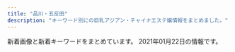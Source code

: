 ```yaml
---
title: "品川・五反田"
description: "キーワード別にの巨乳アジアン・チャイナエステ嬢情報をまとめました。"
---
```


新着画像と新着キーワードをまとめています。
2021年01月22日の情報です。

<DmmAffiliateIns />
<KeywordTable
  shops={
    [
    {
        "name": "\u7652\u3057\u30cf\u30a6\u30b9",
        "img_links": [
            "http://\u30a2\u30b8\u30a2\u30f3\u30a8\u30b9\u30c6.biz/images/88-31.jpg",
            "http://momipara.jp/img/link/momi88.jpg",
            "http://b.hatena.ne.jp/images/v4/public/add/hatenabookmark_ios7.png",
            "https://b.hatena.ne.jp/images/v4/public/add/hatenabookmark_android.png",
            "https://www.hatena.ne.jp/images/wwwridge/ok@2x.png",
            "http://b.hatena.ne.jp/images/v4/public/add/hatenabookmark_android.png",
            "https://www.hatena.ne.jp/images/wwwridge/ng@2x.png",
            "https://www.hatena.ne.jp/images/wwwridge/help@2x.png",
            "https://b.hatena.ne.jp/images/v4/public/add/hatenabookmark_ios7.png",
            "https://b.st-hatena.com/images/entry-button/button-only@2x.png"
        ],
        "keywords": {},
        "station": "JR\u4e94\u53cd\u7530\u99c5\u897f\u53e3",
        "url": "https://loveraspberry.eei.jp/"
    },
    {
        "name": "\u6708\u306e\u548c",
        "img_links": [
            "https://tsukiwa.info/img/staff/rumi2.jpg",
            "https://tsukiwa.info/img/staff/rumi02.jpg",
            "https://tsukiwa.info/img/staff/mimi01.jpg",
            "https://tsukiwa.info/img/staff/rumi04.jpg",
            "https://tsukiwa.info/img/staff/g121.jpg",
            "https://tsukiwa.info/img/staff/5AD524C3-384E-48C5-9527-57A24BF6D687.jpeg",
            "https://tsukiwa.info/img/event/camp03.jpg",
            "https://tsukiwa.info/img/bar_profile.png",
            "https://tsukiwa.info/img/akusesu-top0.jpg",
            "https://tsukiwa.info/img/bar_staff.png",
            "https://tsukiwa.info/img/news3.png",
            "https://tsukiwa.info/img/staff/mimi20202.jpg",
            "https://tsukiwa.info/img/staff/no_image.jpg",
            "https://tsukiwa.info/img/staff/rui1.jpg",
            "https://tsukiwa.info/img/staff_top/20201219_2.jpg",
            "https://tsukiwa.info/img/staff/rui2.jpg",
            "https://tsukiwa.info/img/staff/mika05.jpg",
            "https://www.a-side.com/ad/koko/include/banner/koko_200x40.png",
            "https://tsukiwa.info/img/top_map.jpg",
            "https://tsukiwa.info/img/staff/sara241.jpg",
            "https://tsukiwa.info/img/staff/sara244.jpg",
            "https://tsukiwa.info/img/staff/E802DAC6-D883-4C9C-B9A5-1A9316488333.jpeg",
            "https://tsukiwa.info/img/staff_top/20201219_1.jpg",
            "https://tsukiwa.info/img/staff/mimi202012.jpg",
            "https://tsukiwa.info/img/staff/DADEBD01-F5CA-46C7-927F-3E3A3F3038AB.jpeg",
            "https://tsukiwa.info/img/staff/yuri001.jpg",
            "https://tsukiwa.info/img/staff/ami11.jpg",
            "https://tsukiwa.info/img/staff/2E3C537C-38BC-4549-894E-B9C32DC069BA.jpeg",
            "https://tsukiwa.info/img/staff/0F86FB97-EB60-4134-8676-FF3B3A3D0CA4.jpeg",
            "https://tsukiwa.info/img/staff/g12.jpg",
            "https://tsukiwa.info/img/staff/sara243.jpg",
            "https://tsukiwa.info/img/bar_gallery.png",
            "https://tsukiwa.info/img/bar_top1.png",
            "https://tsukiwa.info/img/pickupGirl.png",
            "https://tsukiwa.info/img/staff/risa011.jpg",
            "https://tsukiwa.info/img/news1.png",
            "https://tsukiwa.info/img/staff/risa02.jpg",
            "https://tsukiwa.info/img/staff/ruru1.jpg",
            "https://tsukiwa.info/img/staff/2106DD3F-7D85-42EC-8B2D-132895EFEE67.jpeg",
            "https://tsukiwa.info/img/staff/sara242.jpg",
            "https://tsukiwa.info/img/staff/koko3.jpg"
        ],
        "url": "https://tsukiwa.info/",
        "keywords": {
            "\u30bb\u30af\u30b7\u30fc": 20
        },
        "station": "JR\u4e94\u53cd\u7530\u99c5\u897f\u53e3"
    },
    {
        "keywords": {},
        "station": "JR\u4e94\u53cd\u7530\u99c5\u897f\u53e3",
        "name": "\u7d2b\u306e\u8776",
        "img_links": [
            "http://p-fly.work/images/int1.jpg",
            "http://p-fly.work/images/9.jpg",
            "http://p-fly.work/images/line.png",
            "http://p-fly.work/img/sara1.jpg",
            "http://p-fly.work/images/b3.jpg",
            "http://p-fly.work/images/tr.jpg",
            "http://p-fly.work/img/mai1.jpg",
            "http://p-fly.work/images/12.jpg",
            "http://p-fly.work/images/sys2.jpg",
            "http://p-fly.work/images/news.jpg",
            "http://p-fly.work/images/staff_t.png",
            "http://p-fly.work/images/mobile.jpg",
            "http://p-fly.work/images/head.png",
            "http://p-fly.work/img/kiki1.jpg",
            "http://p-fly.work/staff/yuyu.jpg",
            "http://p-fly.work/images/ac1.jpg",
            "http://p-fly.work/images/sys4.png",
            "http://p-fly.work/images/int2.png",
            "http://p-fly.work/images/7.jpg",
            "http://p-fly.work/images/sys3.jpg",
            "http://p-fly.work/images/interior_t.png",
            "http://p-fly.work/images/sys1.jpg",
            "http://p-fly.work/images/1.jpg",
            "http://p-fly.work/images/b1.jpg",
            "http://p-fly.work/staff/sara.jpg",
            "http://p-fly.work/staff/kiki.jpg",
            "http://p-fly.work/images/b2.jpg",
            "http://p-fly.work/staff/mai.jpg",
            "http://p-fly.work/img/yuyu1.jpg"
        ],
        "url": "http://p-fly.work/"
    },
    {
        "station": "JR\u4e94\u53cd\u7530\u99c5\u6771\u53e3",
        "img_links": [
            "http://www.relax-fuyou.info/img/sta5.jpg",
            "http://www.relax-fuyou.info/img/st110.jpg",
            "http://www.relax-fuyou.info/img/st140.jpg",
            "http://www.relax-fuyou.info/img/st201.jpg",
            "http://www.relax-fuyou.info/img/st171.jpg",
            "http://www.relax-fuyou.info/img/st141.jpg",
            "http://www.relax-fuyou.info/img/st160.jpg",
            "http://www.relax-fuyou.info/img/sta18.jpg",
            "http://www.relax-fuyou.info/img/st150.jpg",
            "http://www.relax-fuyou.info/img/r9.jpg",
            "http://www.relax-fuyou.info/img/sta16.jpg",
            "http://www.relax-fuyou.info/img/st161.jpg",
            "http://www.relax-fuyou.info/img/st72.jpg",
            "http://www.relax-fuyou.info/img/sta17.jpg",
            "http://www.relax-fuyou.info/img/st71.jpg",
            "http://www.relax-fuyou.info/img/st181.jpg",
            "http://www.relax-fuyou.info/img/sta19.jpg",
            "http://www.relax-fuyou.info/img/sta1.jpg",
            "http://www.relax-fuyou.info/img/st1.jpg",
            "http://www.relax-fuyou.info/img/st191.jpg",
            "http://www.relax-fuyou.info/img/sta20.jpg",
            "http://www.relax-fuyou.info/img/st7.jpg",
            "http://www.relax-fuyou.info/img/st10.jpg",
            "http://www.relax-fuyou.info/img/st42.jpg",
            "http://www.relax-fuyou.info/img/sta15.jpg",
            "http://www.relax-fuyou.info/img/st17.jpg",
            "http://www.relax-fuyou.info/img/sta8.jpg",
            "http://www.relax-fuyou.info/img/top.jpg",
            "http://www.relax-fuyou.info/img/st8.jpg",
            "http://www.relax-fuyou.info/img/st5.jpg",
            "http://www.relax-fuyou.info/img/st41.jpg",
            "http://www.relax-fuyou.info/img/st11.jpg"
        ],
        "url": "http://www.relax-fuyou.info/",
        "keywords": {
            "87": 2,
            "88": 3,
            "84": 5,
            "E": 5,
            "G": 1,
            "C": 3,
            "90": 2,
            "86": 2,
            "D": 5
        },
        "name": "\u8299\u84c9\uff5e\u30d5\u30e8\u30a6\uff5e"
    },
    {
        "station": "JR\u4e94\u53cd\u7530\u99c5\u897f\u53e3",
        "keywords": {
            "C": 8
        },
        "url": "http://www.relax-cs.com/",
        "name": "\u30af\u30e9\u30ea\u30bb\u30fc\u30b8 \uff5eClary Sage\uff5e",
        "img_links": [
            "http://www.relax-cs.com/css/progress-01.jpg",
            "http://www.relax-cs.com/css/nav/change-003.jpg",
            "http://www.relax-cs.com/css/nav/nav-001.jpg",
            "http://www.relax-cs.com/images/image-05.jpg",
            "http://www.relax-cs.com/images/staff10.jpg",
            "http://www.relax-cs.com/css/nav/change-002.jpg",
            "http://www.relax-cs.com/css/tdimg007.jpg",
            "http://www.relax-cs.com/css/tdimg06.jpg",
            "http://www.relax-cs.com/css/progress-02.jpg",
            "http://www.relax-cs.com/css/nav/change-007.jpg",
            "http://www.relax-cs.com/css/keiraku-img02.jpg",
            "http://www.relax-cs.com/images/image-2.jpg",
            "http://www.relax-cs.com/css/staff/staff02.jpg",
            "http://www.relax-cs.com/css/tdimg02.jpg",
            "http://www.relax-cs.com/images/staff05.jpg",
            "http://www.relax-cs.com/css/nav/change-006.jpg",
            "http://www.relax-cs.com/css/staff/staff007.jpg",
            "http://www.relax-cs.com/css/tdimg005.jpg",
            "http://www.relax-cs.com/css/tdimg01.jpg",
            "http://www.relax-cs.com/css/nav/nav-007.jpg",
            "http://www.relax-cs.com/images/staff007.jpg",
            "http://www.relax-cs.com/images/image-3.jpg",
            "http://www.relax-cs.com/css/top-change.jpg",
            "http://www.relax-cs.com/css/tdimg004.jpg",
            "http://www.relax-cs.com/images/staff01.jpg",
            "http://www.relax-cs.com/css/staff/staff10.jpg",
            "http://www.relax-cs.com/css/nav/nav-006.jpg",
            "http://www.relax-cs.com/css/progress-03.jpg",
            "http://www.relax-cs.com/css/nav/change-005.jpg",
            "http://www.relax-cs.com/images/image-04.jpg",
            "http://www.relax-cs.com/images/image-07.jpg",
            "http://www.relax-cs.com/css/keiraku-img04.jpg",
            "http://www.relax-cs.com/css/nav/nav-002.jpg",
            "http://www.relax-cs.com/images/staff03.jpg",
            "http://www.relax-cs.com/images/image-1.jpg",
            "http://www.relax-cs.com/images/image-6.jpg",
            "http://www.relax-cs.com/css/staff/staff01.jpg",
            "http://www.relax-cs.com/css/keiraku-img01.jpg",
            "http://www.relax-cs.com/css/staff/staff06.jpg",
            "http://www.relax-cs.com/css/nav/nav-004.jpg",
            "http://www.relax-cs.com/css/nav/change-001.jpg",
            "http://www.relax-cs.com/css/nav/change-004.jpg",
            "http://www.relax-cs.com/css/keiraku-img03.jpg",
            "http://www.relax-cs.com/css/progress-04.jpg",
            "http://www.relax-cs.com/css/nav/nav-005.jpg",
            "http://www.relax-cs.com/css/tdimg03.jpg",
            "http://www.relax-cs.com/css/nav/nav-003.jpg"
        ]
    },
    {
        "img_links": [
            "http://www.kenkou-house.info/img/s17.jpg",
            "http://www.kenkou-house.info/img/m7.png",
            "http://www.kenkou-house.info/img/m8.png",
            "http://www.kenkou-house.info/img/body-.png",
            "http://www.kenkou-house.info/img/m2.png",
            "http://www.kenkou-house.info/img/Himawari_200_40.png",
            "http://www.kenkou-house.info/img/s21.jpg",
            "http://www.kenkou-house.info/img/m1.png",
            "http://www.kenkou-house.info/img/s22.jpg",
            "http://www.kenkou-house.info/img/s15.jpg",
            "http://www.kenkou-house.info/img/m5.png",
            "http://www.kenkou-house.info/img/s12.jpg",
            "http://www.kenkou-house.info/img/s61.jpg",
            "http://www.kenkou-house.info/img/s7.jpg",
            "http://www.kenkou-house.info/img/s14.jpg",
            "http://www.kenkou-house.info/img/Himawari_88_31.png",
            "http://www.kenkou-house.info/img/s91.jpg",
            "http://www.kenkou-house.info/img/s1.jpg",
            "http://www.kenkou-house.info/img/m3.png",
            "http://www.kenkou-house.info/img/s11.jpg",
            "http://www.kenkou-house.info/img/door.png",
            "http://www.kenkou-house.info/img/m6.png",
            "http://www.kenkou-house.info/img/s.png",
            "http://www.kenkou-house.info/img/s4.jpg",
            "http://www.kenkou-house.info/img/bottmo-ritght.png",
            "http://www.kenkou-house.info/img/Himawari_160_45.png",
            "http://www.kenkou-house.info/img/bottmo-left.png",
            "http://www.kenkou-house.info/img/s33.jpg",
            "http://www.kenkou-house.info/img/head.png",
            "http://www.kenkou-house.info/img/m4.png",
            "http://www.kenkou-house.info/img/s13.jpg",
            "http://www.kenkou-house.info/img/play.png",
            "http://www.kenkou-house.info/img/s16.jpg",
            "http://www.kenkou-house.info/img/s20.jpg",
            "http://www.kenkou-house.info/img/Himawari_468_60.png"
        ],
        "name": "\u3072\u307e\u308f\u308a",
        "keywords": {
            "C": 8
        },
        "station": "JR\u4e94\u53cd\u7530\u99c5\u6771\u53e3",
        "url": "http://www.kenkou-house.info/"
    },
    {
        "station": "JR\u4e94\u53cd\u7530\u99c5\u897f\u53e3",
        "name": "\u30c8\u30f3\u30dd\u30fc",
        "img_links": [
            "http://hi-msg.com/tonpoh/images/p-12.jpg",
            "http://hi-msg.com/tonpoh/images/s6.png",
            "http://hi-msg.com/tonpoh/images/p-4.jpg",
            "http://hi-msg.com/tonpoh/images/tit-staff.png",
            "http://hi-msg.com/tonpoh/images/p-13.jpg",
            "http://hi-msg.com/tonpoh/images/line.png",
            "http://hi-msg.com/tonpoh/images/s4.jpg",
            "http://hi-msg.com/tonpoh/images/fla-1.png",
            "http://hi-msg.com/tonpoh/images/s9.png",
            "http://hi-msg.com/tonpoh/images/p-1.jpg",
            "http://hi-msg.com/tonpoh/images/p-10-1.jpg",
            "http://hi-msg.com/tonpoh/images/s5.png",
            "http://hi-msg.com/tonpoh/images/tit-sys.png",
            "http://hi-msg.com/tonpoh/images/p-2.jpg",
            "http://hi-msg.com/tonpoh/images/p-7-1.jpg",
            "http://hi-msg.com/tonpoh/images/p-8.jpg",
            "http://hi-msg.com/tonpoh/images/p-12-1.jpg",
            "http://hi-msg.com/tonpoh/images/p-6.jpg",
            "http://hi-msg.com/tonpoh/images/l.png",
            "http://hi-msg.com/tonpoh/images/no.png",
            "http://hi-msg.com/tonpoh/images/ll.png",
            "http://hi-msg.com/tonpoh/images/p-14.jpg",
            "http://hi-msg.com/tonpoh/images/p-6-1.jpg",
            "http://hi-msg.com/tonpoh/images/fla.png",
            "http://hi-msg.com/tonpoh/images/botton.png",
            "http://hi-msg.com/tonpoh/images/p-7.jpg",
            "http://hi-msg.com/tonpoh/images/p-0.jpg",
            "http://hi-msg.com/tonpoh/images/p-13-1.jpg",
            "http://hi-msg.com/tonpoh/images/p-9-1.jpg",
            "http://hi-msg.com/tonpoh/images/p-14-1.jpg",
            "http://hi-msg.com/tonpoh/images/p-10.jpg",
            "http://hi-msg.com/tonpoh/images/s8.png",
            "http://hi-msg.com/tonpoh/images/p-5.jpg",
            "http://hi-msg.com/tonpoh/images/p-8-1.jpg",
            "http://hi-msg.com/tonpoh/images/fla-3.png",
            "http://hi-msg.com/tonpoh/images/p-11.jpg",
            "http://hi-msg.com/tonpoh/images/p-9.jpg",
            "http://hi-msg.com/tonpoh/images/p-11-1.jpg",
            "http://hi-msg.com/tonpoh/images/s1.png"
        ],
        "keywords": {},
        "url": "http://hi-msg.com/tonpoh/"
    },
    {
        "url": "http://www.kouroku-este.com/",
        "img_links": [
            "http://www.kouroku-este.com/img/staff/aaa/aaa1.jpg",
            "http://www.kouroku-este.com/img/staff/eee/s-eee2.jpg",
            "http://www.kouroku-este.com/img/top/listmark1.png",
            "http://www.kouroku-este.com/img/system/service02.jpg",
            "http://www.kouroku-este.com/img/system/service01.jpg",
            "http://www.kouroku-este.com/img/staff/eee/s-eee1.jpg",
            "http://www.kouroku-este.com/img/staff/bbb/bbb1.jpg",
            "http://www.kouroku-este.com/img/staff/ggg/ggg1.jpg",
            "http://www.kouroku-este.com/img/staff/fff/s-fff2.jpg",
            "http://www.kouroku-este.com/img/staff/aaa/aaa2.jpg",
            "http://www.kouroku-este.com/img/menu/info_r.jpg",
            "http://www.kouroku-este.com/img/staff/ccc/ccc2.jpg",
            "http://www.kouroku-este.com/img/staff/ccc/ccc1.jpg",
            "http://www.kouroku-este.com/img/staff/fff/s-fff1.jpg"
        ],
        "keywords": {
            "C": 15
        },
        "name": "\u5eb7\u7984",
        "station": "JR\u54c1\u5ddd\u99c5\u9ad8\u8f2a\u53e3"
    },
    {
        "keywords": {},
        "name": "\u82b1\u8863",
        "station": "JR\u4e94\u53cd\u7530\u99c5",
        "img_links": [
            "http://hanagoromo.work/1.jpg",
            "http://hanagoromo.work/miyuki.jpg",
            "http://hanagoromo.work/hitomi2.jpg",
            "http://hanagoromo.work/4.jpg",
            "http://hanagoromo.work/yuna1.jpg",
            "http://hanagoromo.work/hitomi1.jpg",
            "http://hanagoromo.work/ai2.jpg",
            "http://hanagoromo.work/3.jpg",
            "http://hanagoromo.work/sys.jpg",
            "http://hanagoromo.work/interior1.jpg",
            "http://hanagoromo.work/nana.jpg",
            "http://hanagoromo.work/int2.jpg",
            "http://hanagoromo.work/112.jpg",
            "http://hanagoromo.work/ta.png",
            "http://hanagoromo.work/yumi1.jpg",
            "http://hanagoromo.work/b1.jpg",
            "http://hanagoromo.work/tina.jpg",
            "http://hanagoromo.work/mio1.jpg",
            "http://hanagoromo.work/mens-esthe1.png",
            "http://hanagoromo.work/rina1.jpeg",
            "http://hanagoromo.work/miyuki1.jpg",
            "http://hanagoromo.work/b3.jpg",
            "http://hanagoromo.work/yuna2.jpg",
            "http://hanagoromo.work/yuyu.jpg",
            "http://hanagoromo.work/mio.jpg",
            "http://hanagoromo.work/2.jpg",
            "http://hanagoromo.work/b2.jpg",
            "http://hanagoromo.work/nana2.jpg",
            "http://hanagoromo.work/ai3.jpg",
            "http://hanagoromo.work/rie1.jpg",
            "http://hanagoromo.work/interior_t.jpg",
            "http://hanagoromo.work/main_top.jpg",
            "http://hanagoromo.work/s1.png",
            "http://hanagoromo.work/rina2.jpeg",
            "http://hanagoromo.work/staff_t.jpg",
            "http://hanagoromo.work/6.jpg",
            "http://hanagoromo.work/hitomi.jpg",
            "http://hanagoromo.work/yumi.jpg",
            "http://hanagoromo.work/mio2.jpg",
            "http://hanagoromo.work/tina2.jpg",
            "http://hanagoromo.work/nana1.jpg",
            "http://hanagoromo.work/head.jpg"
        ],
        "url": "http://hanagoromo.work/"
    },
    {
        "station": "\u6238\u8d8a\u9280\u5ea7\u99c5",
        "keywords": {},
        "img_links": [
            "http://lacure.link/images/kiki.jpg",
            "http://lacure.link/images/s_staff.png",
            "http://lacure.link/images/r2.jpg",
            "http://lacure.link/images/yuki.jpg",
            "http://lacure.link/images/kol.jpg",
            "http://lacure.link/images/r5.jpg",
            "http://lacure.link/images/sayuri.jpg",
            "http://lacure.link/images/zi.png",
            "http://lacure.link/images/g2.jpg",
            "http://lacure.link/images/left3.png",
            "http://lacure.link/images/asali.jpg",
            "http://lacure.link/images/top2.jpg",
            "http://lacure.link/images/gb01.png",
            "http://lacure.link/images/news.png",
            "http://lacure.link/images/g1.jpg",
            "http://lacure.link/images/g3.jpg",
            "http://lacure.link/images/g0.jpg",
            "http://lacure.link/images/s1.jpg",
            "http://lacure.link/images/r6.jpg",
            "http://lacure.link/images/face.png",
            "http://lacure.link/images/g6.jpg",
            "http://lacure.link/images/r1.jpg",
            "http://lacure.link/images/r4.jpg",
            "http://lacure.link/images/g5.jpg",
            "http://lacure.link/images/r3.jpg"
        ],
        "name": "\u30e9\u30ad\u30e5\u30a2",
        "url": "http://lacure.link/"
    },
    {
        "url": "http://es-mirei.com/",
        "keywords": {
            "87": 4,
            "85": 2,
            "E": 8,
            "86": 2,
            "88": 2
        },
        "name": "\u7f8e\u4f36",
        "img_links": [
            "http://es-mirei.com/images/store/06.jpg",
            "http://es-mirei.com/images/s3Slider1Images/03.jpg",
            "http://es-mirei.com/staffPhoto/b20170911152129.jpg",
            "http://es-mirei.com/staffPhoto/s20170911152114.jpg",
            "http://es-mirei.com/staffPhoto/b20170911152114.jpg",
            "http://es-mirei.com/staffPhoto/b20170728165256.jpg",
            "http://es-mirei.com/staffPhoto/b20170908125528.jpg",
            "http://es-mirei.com/staffPhoto/b20170728165536.jpg",
            "http://es-mirei.com/staffPhoto/s20170728165302.jpg",
            "http://es-mirei.com/staffPhoto/s20170728165536.jpg",
            "http://es-mirei.com/staffPhoto/s20180613122502.jpg",
            "http://es-mirei.com/images/store/04.jpg",
            "http://es-mirei.com/staffPhoto/s20170911152129.jpg",
            "http://es-mirei.com/images/store/05.jpg",
            "http://es-mirei.com/staffPhoto/b20180613122502.jpg",
            "http://es-mirei.com/staffPhoto/s20170728165256.jpg",
            "http://es-mirei.com/images/noImg.jpg",
            "http://es-mirei.com/staffPhoto/b20170728165302.jpg",
            "http://es-mirei.com/images/s3Slider1Images/01.jpg",
            "http://es-mirei.com/images/store/01.jpg",
            "http://es-mirei.com/staffPhoto/s20170908125528.jpg",
            "http://es-mirei.com/images/store/03.jpg",
            "http://es-mirei.com/images/returnStaffBtn.png",
            "http://es-mirei.com/staffPhoto/b20180209180323.jpg",
            "http://es-mirei.com/images/store/02.jpg",
            "http://es-mirei.com/images/s3Slider1Images/02.jpg",
            "http://es-mirei.com/staffPhoto/s20180209180323.jpg"
        ],
        "station": "JR\u4e94\u53cd\u7530\u99c5\u897f\u53e3"
    },
    {
        "station": "JR\u4e94\u53cd\u7530\u99c5\u897f\u53e3",
        "img_links": [
            "https://www.a-side.com/chouraku/images/ticket.jpg",
            "https://img.a-side.com/photo/premium/20210111/34449_01_sp.jpg",
            "https://static.a-side.com/photo/shop/33321/list.jpg",
            "https://www.a-side.com/chouraku/staff/mina/index.jpg",
            "https://www.a-side.com/chouraku/staff/yui/index.jpg",
            "https://static.a-side.com/photo/shop/33596/list.jpg",
            "https://www.a-side.com/chouraku/staff/sayuri/index.jpg",
            "https://img.a-side.com/photo/premium/20210113/24050_01_sp.jpg",
            "https://static.a-side.com/photo/shop/34965/list.jpg",
            "https://www.a-side.com/chouraku/images/moved.jpg",
            "https://static.a-side.com/photo/shop/33915/list.jpg",
            "https://www.a-side.com/chouraku/images/info/photo03.jpg",
            "https://www.a-side.com/chouraku/staff/yuki/index.jpg",
            "https://static.a-side.com/photo/shop/34987/list.jpg",
            "https://www.a-side.com/chouraku/images/info/photo04.jpg",
            "https://www.a-side.com/chouraku/staff/yuna/index.jpg",
            "https://www.a-side.com/chouraku/staff/ai/index.jpg",
            "https://www.a-side.com/chouraku/staff/moe/index.jpg",
            "https://static.a-side.com/photo/shop/34847/list.jpg",
            "https://www.a-side.com/chouraku/images/coupon/presented.png",
            "https://static.a-side.com/photo/shop/34907/list.jpg",
            "https://img.a-side.com/photo/premium/20210122/16032_01_top2.jpg",
            "https://www.a-side.com/chouraku/staff/yuri/index.jpg",
            "https://www.a-side.com/chouraku/staff/mimi/index.jpg",
            "https://static.a-side.com/photo/shop/22869/list.jpg",
            "https://www.a-side.com/chouraku/images/coupon/info.png",
            "https://static.a-side.com/photo/shop/16032/list.jpg",
            "https://img.a-side.com/photo/digicame/20210115/29625_01.jpg",
            "https://img.a-side.com/photo/digicame/20210114/15122_02.jpg",
            "https://static.a-side.com/photo/shop/33796/list.jpg",
            "https://static.a-side.com/photo/shop/35018/list.jpg",
            "https://static.a-side.com/photo/shop/35170/list.jpg",
            "https://img.a-side.com/photo/digicame/20210112/31399_01.jpg",
            "https://www.a-side.com/chouraku/staff/mayumi/index.jpg",
            "https://static.a-side.com/photo/shop/34764/list.jpg",
            "https://www.a-side.com/chouraku/staff/ayaka/index.jpg",
            "https://www.a-side.com/chouraku/images/line.jpg",
            "https://www.a-side.com/chouraku/staff/aiko/index.jpg",
            "https://www.a-side.com/chouraku/staff/aya/index.jpg",
            "https://www.a-side.com/chouraku/staff/rika/index.jpg",
            "https://www.a-side.com/chouraku/staff/yumi/index.jpg",
            "https://img.a-side.com/photo/premium/20210119/33649_01_top1.jpg",
            "https://img.a-side.com/photo/digicame/20210112/20991_02.jpg",
            "https://img.a-side.com/photo/premium/20210112/30430_01_sp.jpg",
            "https://www.a-side.com/include/img/top/button_twitter.png",
            "https://static.a-side.com/photo/shop/34768/list.jpg",
            "https://img.a-side.com/photo/koko/34987/thumb.jpg",
            "https://img.a-side.com/photo/weekly/20210122/top.jpg",
            "https://www.a-side.com/chouraku/images/info/photo02.jpg",
            "https://img.a-side.com/photo/premium/20201201/30113_01_index.jpg",
            "https://static.a-side.com/photo/shop/34961/list.jpg",
            "https://www.a-side.com/chouraku/staff/emi/index.jpg",
            "https://www.a-side.com/chouraku/images/info/photo01.jpg",
            "https://img.a-side.com/photo/premium/20210122/27898_01_top2.jpg",
            "https://static.a-side.com/photo/shop/30430/list.jpg",
            "https://www.a-side.com/chouraku/staff/mifi/index.jpg",
            "https://www.a-side.com/chouraku/images/covergirl.jpg",
            "https://img.a-side.com/photo/premium/20210104/34987_01_index.jpg",
            "https://static.a-side.com/photo/shop/24050/list.jpg",
            "https://img.a-side.com/photo/digicame/20210112/20991_01.jpg",
            "https://img.a-side.com/photo/digicame/20210111/25065_02.jpg",
            "https://static.a-side.com/photo/shop/35000/list.jpg",
            "https://img.a-side.com/photo/koko/24050/thumb.jpg",
            "https://www.a-side.com/chouraku/staff/mika/index.jpg",
            "https://www.a-side.com/chouraku/staff/coco/index.jpg",
            "https://img.a-side.com/photo/digicame/20210113/31406_02.jpg",
            "https://www.a-side.com/chouraku/staff/ayumi/index.jpg",
            "https://img.a-side.com/photo/premium/20210122/16032_01_top1.jpg",
            "https://img.a-side.com/photo/digicame/20210115/12568_02.jpg",
            "https://www.a-side.com/chouraku/staff/ami/index.jpg",
            "https://img.a-side.com/photo/premium/20210119/33649_01_top2.jpg",
            "https://www.a-side.com/chouraku/staff/miyu/index.jpg",
            "https://www.a-side.com/chouraku/staff/yuyu/index.jpg",
            "https://img.a-side.com/photo/koko/34965/thumb.jpg",
            "https://static.a-side.com/photo/shop/35132/list.jpg",
            "https://img.a-side.com/photo/premium/20210122/27898_01_top1.jpg",
            "https://img.a-side.com/photo/digicame/20210112/31399_04.jpg",
            "https://www.a-side.com/chouraku/staff/miki/index.jpg",
            "https://img.a-side.com/photo/koko/32924/thumb.jpg",
            "https://static.a-side.com/photo/shop/35149/list.jpg",
            "https://img.a-side.com/photo/digicame/20210113/31406_01.jpg",
            "https://www.a-side.com/chouraku/images/top-info201812.jpg",
            "https://static.a-side.com/photo/shop/34660/list.jpg",
            "https://static.a-side.com/photo/shop/35020/list.jpg",
            "https://static.a-side.com/photo/shop/33708/list.jpg",
            "https://www.a-side.com/chouraku/staff/yuu/index.jpg",
            "https://img.a-side.com/photo/premium/20210115/33456_01_sp.jpg",
            "https://www.a-side.com/chouraku/staff/miho/index.jpg",
            "https://www.a-side.com/chouraku/staff/yui2/index.jpg",
            "https://img.a-side.com/photo/digicame/20210115/29395_02.jpg",
            "https://static.a-side.com/photo/shop/34644/list.jpg",
            "https://img.a-side.com/photo/digicame/20210115/29625_04.jpg",
            "https://static.a-side.com/photo/shop/34669/list.jpg"
        ],
        "url": "https://www.a-side.com/chouraku/",
        "keywords": {
            "\u5de8\u4e73": 1,
            "C": 1,
            "\u4e73": 1
        },
        "name": "\u9577\u697d"
    },
    {
        "name": "\u30de\u30c3\u30b5\u30fc\u30b8\u306e\u5915\u6708",
        "url": "http://www.es-yuduki.com/",
        "keywords": {
            "C": 13
        },
        "station": "JR\u4e94\u53cd\u7530\u99c5\u897f\u53e3",
        "img_links": [
            "http://www.es-yuduki.com/css/nav/nav-002.jpg",
            "http://www.es-yuduki.com/css/kanban.jpg",
            "http://www.es-yuduki.com/css/nav/change-002.jpg",
            "http://www.es-yuduki.com/css/staff02.jpg",
            "http://www.es-yuduki.com/css/coupon003.jpg",
            "http://www.es-yuduki.com/css/nav/nav-006.jpg",
            "http://www.es-yuduki.com/css/progress08.jpg",
            "http://www.es-yuduki.com/css/progress05.jpg",
            "http://www.es-yuduki.com/css/nav/change-001.jpg",
            "http://www.es-yuduki.com/css/staff03.jpg",
            "http://www.es-yuduki.com/css/nav/nav-001.jpg",
            "http://www.es-yuduki.com/css/progress03.jpg",
            "http://www.es-yuduki.com/css/progress01.jpg",
            "http://www.es-yuduki.com/css/progress06.jpg",
            "http://www.es-yuduki.com/css/head.jpg",
            "http://www.es-yuduki.com/css/staff01.jpg",
            "http://www.es-yuduki.com/css/nav/nav-004.jpg",
            "http://www.es-yuduki.com/css/nav/nav-0003.jpg",
            "http://www.es-yuduki.com/css/nav/nav-007.jpg",
            "http://www.es-yuduki.com/css/staff03-b.jpg",
            "http://www.es-yuduki.com/css/nav/change-004.jpg",
            "http://www.es-yuduki.com/css/nav/change-007.jpg",
            "http://www.es-yuduki.com/css/progress02.jpg",
            "http://www.es-yuduki.com/css/nav/nav-005.jpg",
            "http://www.es-yuduki.com/css/staff02-b.jpg",
            "http://www.es-yuduki.com/css/staff01-b.jpg",
            "http://www.es-yuduki.com/css/progress07.jpg",
            "http://www.es-yuduki.com/css/main-top05.png",
            "http://www.es-yuduki.com/css/nav/change-0003.jpg",
            "http://www.es-yuduki.com/css/nav/change-005.jpg",
            "http://www.es-yuduki.com/css/progress04.jpg",
            "http://www.es-yuduki.com/css/staff00.jpg",
            "http://www.es-yuduki.com/css/nav/change-006.jpg"
        ]
    },
    {
        "url": "http://f-aroma.info/",
        "station": "JR\u54c1\u5ddd\u99c5\u9ad8\u8f2a\u53e3",
        "img_links": [
            "http://f-aroma.info/wp/wp-content/themes/Butterfly2_ver_1_3/event/top-img03.png",
            "http://f-aroma.info/wp/wp-content/uploads/2018/11/smaskoasaa.jpg",
            "http://f-aroma.info/wp/wp-content/themes/Butterfly2_ver_1_3/images/tel.png",
            "http://f-aroma.info/wp/wp-content/themes/Butterfly2_ver_1_3/images/call.png",
            "http://f-aroma.info/wp/wp-content/uploads/2017/08/nananananana.jpg",
            "http://f-aroma.info/wp/wp-content/uploads/2018/01/sioaahso21.jpg",
            "http://f-aroma.info/wp/wp-content/uploads/2019/09/2a602101905d29ed1e80bee4c4c6b1c1.jpg",
            "http://f-aroma.info/wp/wp-content/uploads/2018/05/hsiojiolasa.jpg",
            "http://f-aroma.info/wp/wp-content/uploads/2019/07/trdyfugiho.jpg",
            "http://f-aroma.info/wp/wp-content/uploads/2019/09/erstdyfusa.jpg",
            "http://f-aroma.info/wp/wp-content/uploads/2019/12/aewrstdyfugi.jpg",
            "http://f-aroma.info/wp/wp-content/uploads/2018/12/ksmamamalala.jpg",
            "http://f-aroma.info/wp/wp-content/uploads/2017/11/uhiuhhuihiuhiusa121.jpg",
            "http://f-aroma.info/wp/wp-content/themes/Butterfly2_ver_1_3/event/top-img01.png",
            "http://f-aroma.info/wp/wp-content/uploads/2019/09/serdtytfuygiuhosa.jpg",
            "http://f-aroma.info/wp/wp-content/uploads/2019/03/sahuisjoialsklma.jpg",
            "http://f-aroma.info/wp/wp-content/uploads/2017/11/huisahiusahiusa21.jpg",
            "http://f-aroma.info/wp/wp-content/themes/Butterfly2_ver_1_3/event/top-img02.png",
            "http://f-aroma.info/wp/wp-content/uploads/2019/04/sahuisaioaa.jpg",
            "http://f-aroma.info/wp/wp-content/uploads/2019/08/ersrdtyfugi.jpg",
            "http://f-aroma.info/wp/wp-content/themes/Butterfly2_ver_1_3/images/room/1.jpg",
            "http://f-aroma.info/wp/wp-content/uploads/2020/10/4w5e4r6tuygiho.jpg",
            "http://f-aroma.info/wp/wp-content/uploads/2017/07/hitomichan01.jpg",
            "http://f-aroma.info/wp/wp-content/uploads/2018/04/joijsoijasasaa.jpg"
        ],
        "keywords": {
            "E": 4,
            "D": 18,
            "F": 2,
            "C": 10
        },
        "name": "\u30d5\u30ed\u30fc\u30e9"
    },
    {
        "keywords": {},
        "url": "http://gotanda.pepper.jp/",
        "name": "\u4e94\u53cd\u7530\u30e1\u30c7\u30a3\u30ab\u30eb\u30a8\u30f3",
        "station": "JR\u4e94\u53cd\u7530\u99c5\u897f\u53e3",
        "img_links": [
            "http://gotanda.pepper.jp/m048.png",
            "http://gotanda.pepper.jp/20151109231038834554.jpg",
            "http://gotanda.pepper.jp/1-01.png",
            "http://gotanda.pepper.jp/m049.png",
            "http://gotanda.pepper.jp/gotanda001.jpg",
            "http://gotanda.pepper.jp/m02272.jpg",
            "http://gotanda.pepper.jp/m173.jpg"
        ]
    }
]
}
/>
<DmmAffiliateScript />
